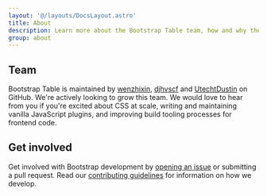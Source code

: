 ```yaml
---
layout: '@/layouts/DocsLayout.astro'
title: About
description: Learn more about the Bootstrap Table team, how and why the project started, and how to get involved.
group: about
---
```


## Team

Bootstrap Table is maintained by [wenzhixin](https://github.com/wenzhixin), [djhvscf](https://github.com/djhvscf) and [UtechtDustin](https://github.com/UtechtDustin) on GitHub. We're actively looking to grow this team. We would love to hear from you if you're excited about CSS at scale, writing and maintaining vanilla JavaScript plugins, and improving build tooling processes for frontend code.

## Get involved

Get involved with Bootstrap development by [opening an issue]([[config:repo]]/issues/new) or submitting a pull request. Read our [contributing guidelines]([[config:repo]]/blob/v[[config:currentVersion]]/.github/CONTRIBUTING.md) for information on how we develop.
